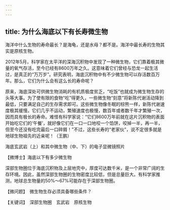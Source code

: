 ```yaml
---
---
---
```

title: 为什么海底以下有长寿微生物
---




海洋中什么生物的寿命最长？是海龟，还是水母？都不是。海洋中最长寿的生物其实是原核生物。

2012年5月，科学家在太平洋的深海沉积物中发现了一种微生物，它们靠着极其微量的氧气存活，至今已经有8600万年之久。这意味着它们曾经与恐龙一起生活过，是真正的“万万岁”。研究表明，海底沉积物中有不少微生物可以存活数百万年。那么，它们为什么会有这么长的寿命呢？

原来，海底深处可供微生物消耗的有机质极度贫乏，“吃饭”也就成为微生物生存的头等大事。为了使有限的食物“吃”得更久，一些微生物“刻意”将新陈代谢活动降到最低，只要满足自己的生存需求即可。这些微生物像冬眠的棕熊一样，新陈代谢速度极其缓慢。它们几乎不运动，繁殖速度也极慢，数百年或者数千年才繁殖一次，因而具有极长的寿命。难怪有科学家说：“它们8600万年前就在这片沉积物的表面开始吃它们的‘午餐’，就好像它们在一口一口地咬一个馅饼，咬掉一半，再一半，但至今还没有吃完最后一口碎屑！”不过，这些长寿的“老家伙”，说不定很多就是地球生物祖先的近亲呢！（王鹏）

海底玄武岩（上）和其中微生物（中、下）的电子显微镜照片





【微博士】海底以下有多少微生物

深部生物圈位于海底沉积物及上层地壳中，厚度可达数千米，是一个非常广阔的生存环境。因此，虽然深部生物圈的生物密度比较低，但是总量巨大。有科学家推测，地球总生物量的50%～67%可能存在于深部生物圈。

【微问题】　微生物生存必须具备哪些条件？

【关键词】　深部生物圈　玄武岩　原核生物
